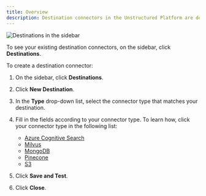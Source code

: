 ```yaml
---
title: Overview
description: Destination connectors in the Unstructured Platform are designed to specify the endpoint for data processed within the platform. These connectors ensure that the transformed and analyzed data is securely and efficiently transferred to a storage system for future use, often to a vector database for tasks that involve high-speed retrieval and advanced data analytics operations.
---
```


![Destinations in the sidebar](/img/platform/Destinations-Sidebar.png)

To see your existing destination connectors, on the sidebar, click **Destinations**.

To create a destination connector:

1. On the sidebar, click **Destinations**.
2. Click **New Destination**.
3. In the **Type** drop-down list, select the connector type that matches your destination.
4. Fill in the fields according to your connector type. To learn how, click your connector type in the following list:

   - [Azure Cognitive Search](/platform/destinations/azure-cognitive-search)
   - [Milvus](/platform/destinations/milvus)
   - [MongoDB](/platform/destinations/mongodb)
   - [Pinecone](/platform/destinations/pinecone)
   - [S3](/platform/destinations/s3)

5. Click **Save and Test**.
6. Click **Close**.